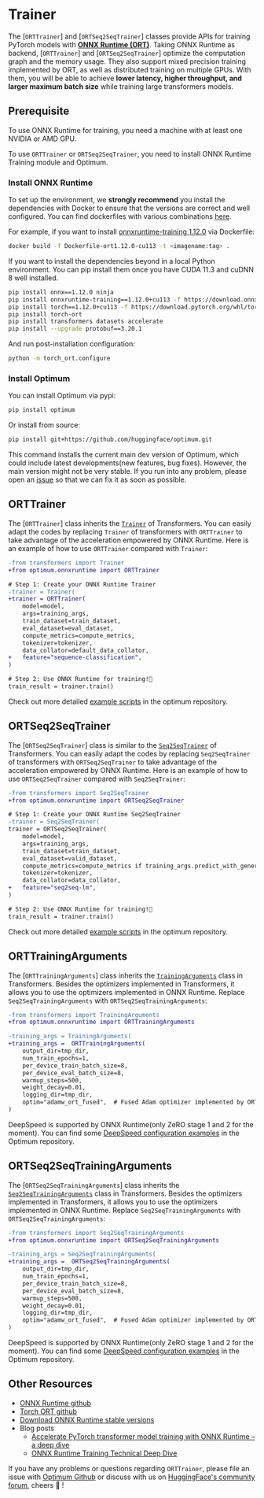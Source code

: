 <!--Copyright 2022 The HuggingFace Team. All rights reserved.

Licensed under the Apache License, Version 2.0 (the "License"); you may not use this file except in compliance with
the License. You may obtain a copy of the License at

http://www.apache.org/licenses/LICENSE-2.0

Unless required by applicable law or agreed to in writing, software distributed under the License is distributed on
an "AS IS" BASIS, WITHOUT WARRANTIES OR CONDITIONS OF ANY KIND, either express or implied. See the License for the
specific language governing permissions and limitations under the License.
-->

# Trainer

The [`ORTTrainer`] and [`ORTSeq2SeqTrainer`] classes provide APIs for training PyTorch models with __[ONNX Runtime (ORT)](https://onnxruntime.ai/)__.
Taking ONNX Runtime as backend, [`ORTTrainer`] and [`ORTSeq2SeqTrainer`] optimize the computation graph and the memory usage. They also support
mixed precision training implemented by ORT, as well as distributed training on multiple GPUs. With them, you will be able to achieve
__lower latency, higher throughput, and larger maximum batch size__ while training large transformers models.

## Prerequisite

To use ONNX Runtime for training, you need a machine with at least one NVIDIA or AMD GPU.

To use `ORTTrainer` or `ORTSeq2SeqTrainer`, you need to install ONNX Runtime Training module and Optimum.

### Install ONNX Runtime

To set up the environment, we __strongly recommend__ you install the dependencies with Docker to ensure that the versions are correct and well
configured. You can find dockerfiles with various combinations [here](https://github.com/huggingface/optimum/tree/main/examples/onnxruntime/training/docker).

For example, if you want to install [onnxruntime-training 1.12.0](https://github.com/huggingface/optimum/blob/main/examples/onnxruntime/training/docker/Dockerfile-ort1.12.0-cu113) via Dockerfile:

```bash
docker build -f Dockerfile-ort1.12.0-cu113 -t <imagename:tag> .
```

If you want to install the dependencies beyond in a local Python environment. You can pip install them once you have CUDA 11.3 and cuDNN 8 well installed.

```bash
pip install onnx==1.12.0 ninja
pip install onnxruntime-training==1.12.0+cu113 -f https://download.onnxruntime.ai/onnxruntime_stable_cu113.html
pip install torch==1.12.0+cu113 -f https://download.pytorch.org/whl/torch_stable.html
pip install torch-ort
pip install transformers datasets accelerate
pip install --upgrade protobuf==3.20.1
```

And run post-installation configuration:

```bash
python -m torch_ort.configure
```

### Install Optimum

You can install Optimum via pypi:

```bash
pip install optimum
```

Or install from source:

```bash
pip install git+https://github.com/huggingface/optimum.git
```

This command installs the current main dev version of Optimum, which could include latest developments(new features, bug fixes). However, the
main version might not be very stable. If you run into any problem, please open an [issue](https://github.com/huggingface/optimum/issues) so
that we can fix it as soon as possible.

## ORTTrainer

The [`ORTTrainer`] class inherits the [`Trainer`](https://huggingface.co/docs/transformers/main/en/main_classes/trainer#trainer)
of Transformers. You can easily adapt the codes by replacing `Trainer` of transformers with `ORTTrainer` to take advantage of the acceleration
empowered by ONNX Runtime. Here is an example of how to use `ORTTrainer` compared with `Trainer`:

```diff
-from transformers import Trainer
+from optimum.onnxruntime import ORTTrainer

# Step 1: Create your ONNX Runtime Trainer
-trainer = Trainer(
+trainer = ORTTrainer(
    model=model,
    args=training_args,
    train_dataset=train_dataset,
    eval_dataset=eval_dataset,
    compute_metrics=compute_metrics,
    tokenizer=tokenizer,
    data_collator=default_data_collator,
+   feature="sequence-classification",
)

# Step 2: Use ONNX Runtime for training!🤗
train_result = trainer.train()
```

Check out more detailed [example scripts](https://github.com/huggingface/optimum/tree/main/examples/onnxruntime/training) in the optimum repository.


## ORTSeq2SeqTrainer

The [`ORTSeq2SeqTrainer`] class is similar to the [`Seq2SeqTrainer`](https://huggingface.co/docs/transformers/main/en/main_classes/trainer#transformers.Seq2SeqTrainer)
of Transformers. You can easily adapt the codes by replacing `Seq2SeqTrainer` of transformers with `ORTSeq2SeqTrainer` to take advantage of the acceleration
empowered by ONNX Runtime. Here is an example of how to use `ORTSeq2SeqTrainer` compared with `Seq2SeqTrainer`:

```diff
-from transformers import Seq2SeqTrainer
+from optimum.onnxruntime import ORTSeq2SeqTrainer

# Step 1: Create your ONNX Runtime Seq2SeqTrainer
-trainer = Seq2SeqTrainer(
trainer = ORTSeq2SeqTrainer(
    model=model,
    args=training_args,
    train_dataset=train_dataset,
    eval_dataset=valid_dataset,
    compute_metrics=compute_metrics if training_args.predict_with_generate else None,
    tokenizer=tokenizer,
    data_collator=data_collator,
+   feature="seq2seq-lm",
)

# Step 2: Use ONNX Runtime for training!🤗
train_result = trainer.train()
```

Check out more detailed [example scripts](https://github.com/huggingface/optimum/tree/main/examples/onnxruntime/training) in the optimum repository.


## ORTTrainingArguments

The [`ORTTrainingArguments`] class inherits the [`TrainingArguments`](https://huggingface.co/docs/transformers/main/en/main_classes/trainer#transformers.TrainingArguments)
class in Transformers. Besides the optimizers implemented in Transformers, it allows you to use the optimizers implemented in ONNX Runtime.
Replace `Seq2SeqTrainingArguments` with `ORTSeq2SeqTrainingArguments`:

```diff
-from transformers import TrainingArguments
+from optimum.onnxruntime import ORTTrainingArguments

-training_args = TrainingArguments(
+training_args =  ORTTrainingArguments(
    output_dir=tmp_dir,
    num_train_epochs=1,
    per_device_train_batch_size=8,
    per_device_eval_batch_size=8,
    warmup_steps=500,
    weight_decay=0.01,
    logging_dir=tmp_dir,
    optim="adamw_ort_fused",  # Fused Adam optimizer implemented by ORT
)
```


<Tip warning={false}>

DeepSpeed is supported by ONNX Runtime(only ZeRO stage 1 and 2 for the moment).
You can find some [DeepSpeed configuration examples](https://github.com/huggingface/optimum/tree/main/tests/onnxruntime/ds_configs)
in the Optimum repository.

</Tip>

## ORTSeq2SeqTrainingArguments

The [`ORTSeq2SeqTrainingArguments`] class inherits the [`Seq2SeqTrainingArguments`](https://huggingface.co/docs/transformers/main/en/main_classes/trainer#transformers.Seq2SeqTrainingArguments)
class in Transformers. Besides the optimizers implemented in Transformers, it allows you to use the optimizers implemented in ONNX Runtime.
Replace `Seq2SeqTrainingArguments` with `ORTSeq2SeqTrainingArguments`:


```diff
-from transformers import Seq2SeqTrainingArguments
+from optimum.onnxruntime import ORTSeq2SeqTrainingArguments

-training_args = Seq2SeqTrainingArguments(
+training_args =  ORTSeq2SeqTrainingArguments(
    output_dir=tmp_dir,
    num_train_epochs=1,
    per_device_train_batch_size=8,
    per_device_eval_batch_size=8,
    warmup_steps=500,
    weight_decay=0.01,
    logging_dir=tmp_dir,
    optim="adamw_ort_fused",  # Fused Adam optimizer implemented by ORT
)
```

<Tip warning={false}>

DeepSpeed is supported by ONNX Runtime(only ZeRO stage 1 and 2 for the moment).
You can find some [DeepSpeed configuration examples](https://github.com/huggingface/optimum/tree/main/tests/onnxruntime/ds_configs)
in the Optimum repository.

</Tip>

## Other Resources

* [ONNX Runtime github](https://github.com/microsoft/onnxruntime)
* [Torch ORT github](https://github.com/pytorch/ort)
* [Download ONNX Runtime stable versions](https://download.onnxruntime.ai/)
* Blog posts
    * [Accelerate PyTorch transformer model training with ONNX Runtime – a deep dive](https://techcommunity.microsoft.com/t5/ai-machine-learning-blog/accelerate-pytorch-transformer-model-training-with-onnx-runtime/ba-p/2540471)
    * [ONNX Runtime Training Technical Deep Dive](https://techcommunity.microsoft.com/t5/ai-machine-learning-blog/onnx-runtime-training-technical-deep-dive/ba-p/1398310)

If you have any problems or questions regarding `ORTTrainer`, please file an issue with [Optimum Github](https://github.com/huggingface/optimum)
or discuss with us on [HuggingFace's community forum](https://discuss.huggingface.co/c/optimum/), cheers 🤗 !